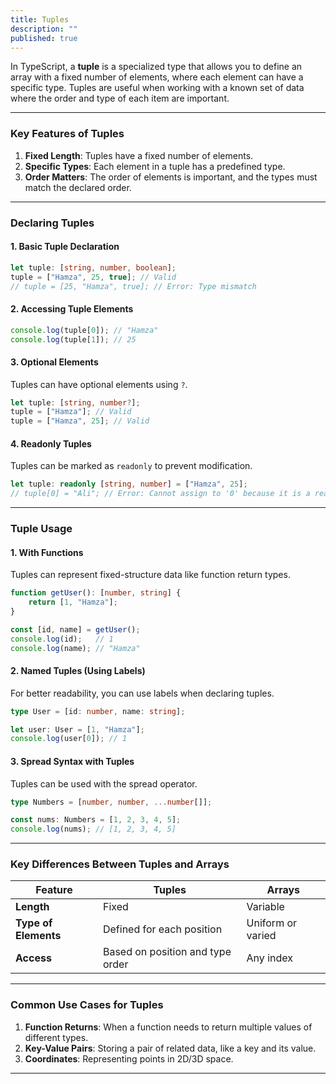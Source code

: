```yaml
---
title: Tuples
description: ""
published: true
---
```


In TypeScript, a **tuple** is a specialized type that allows you to define an array with a fixed number of elements, where each element can have a specific type. Tuples are useful when working with a known set of data where the order and type of each item are important.

---

### **Key Features of Tuples**

1. **Fixed Length**: Tuples have a fixed number of elements.
2. **Specific Types**: Each element in a tuple has a predefined type.
3. **Order Matters**: The order of elements is important, and the types must match the declared order.

---

### **Declaring Tuples**

#### 1. **Basic Tuple Declaration**

```typescript
let tuple: [string, number, boolean];
tuple = ["Hamza", 25, true]; // Valid
// tuple = [25, "Hamza", true]; // Error: Type mismatch
```

#### 2. **Accessing Tuple Elements**

```typescript
console.log(tuple[0]); // "Hamza"
console.log(tuple[1]); // 25
```

#### 3. **Optional Elements**

Tuples can have optional elements using `?`.

```typescript
let tuple: [string, number?];
tuple = ["Hamza"]; // Valid
tuple = ["Hamza", 25]; // Valid
```

#### 4. **Readonly Tuples**

Tuples can be marked as `readonly` to prevent modification.

```typescript
let tuple: readonly [string, number] = ["Hamza", 25];
// tuple[0] = "Ali"; // Error: Cannot assign to '0' because it is a read-only property
```

---

### **Tuple Usage**

#### 1. **With Functions**

Tuples can represent fixed-structure data like function return types.

```typescript
function getUser(): [number, string] {
    return [1, "Hamza"];
}

const [id, name] = getUser();
console.log(id);   // 1
console.log(name); // "Hamza"
```

#### 2. **Named Tuples (Using Labels)**

For better readability, you can use labels when declaring tuples.

```typescript
type User = [id: number, name: string];

let user: User = [1, "Hamza"];
console.log(user[0]); // 1
```

#### 3. **Spread Syntax with Tuples**

Tuples can be used with the spread operator.

```typescript
type Numbers = [number, number, ...number[]];

const nums: Numbers = [1, 2, 3, 4, 5];
console.log(nums); // [1, 2, 3, 4, 5]
```

---

### **Key Differences Between Tuples and Arrays**

| **Feature**          | **Tuples**                       | **Arrays**        |
| -------------------- | -------------------------------- | ----------------- |
| **Length**           | Fixed                            | Variable          |
| **Type of Elements** | Defined for each position        | Uniform or varied |
| **Access**           | Based on position and type order | Any index         |

---

### **Common Use Cases for Tuples**

1. **Function Returns**: When a function needs to return multiple values of different types.
2. **Key-Value Pairs**: Storing a pair of related data, like a key and its value.
3. **Coordinates**: Representing points in 2D/3D space.

---
